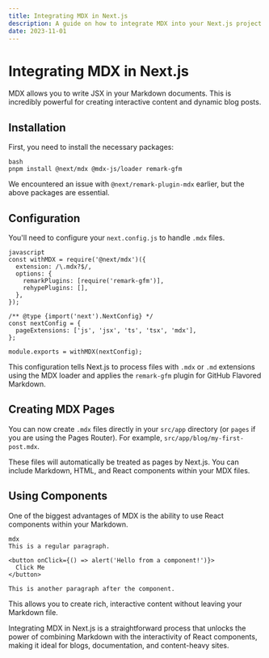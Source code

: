 ```yaml
---
title: Integrating MDX in Next.js
description: A guide on how to integrate MDX into your Next.js project for writing blog posts and content.
date: 2023-11-01
---
```


# Integrating MDX in Next.js

MDX allows you to write JSX in your Markdown documents. This is incredibly powerful for creating interactive content and dynamic blog posts.

## Installation

First, you need to install the necessary packages:

```
bash
pnpm install @next/mdx @mdx-js/loader remark-gfm
```

We encountered an issue with `@next/remark-plugin-mdx` earlier, but the above packages are essential.

## Configuration

You'll need to configure your `next.config.js` to handle `.mdx` files.

```
javascript
const withMDX = require('@next/mdx')({
  extension: /\.mdx?$/,
  options: {
    remarkPlugins: [require('remark-gfm')],
    rehypePlugins: [],
  },
});

/** @type {import('next').NextConfig} */
const nextConfig = {
  pageExtensions: ['js', 'jsx', 'ts', 'tsx', 'mdx'],
};

module.exports = withMDX(nextConfig);
```

This configuration tells Next.js to process files with `.mdx` or `.md` extensions using the MDX loader and applies the `remark-gfm` plugin for GitHub Flavored Markdown.

## Creating MDX Pages

You can now create `.mdx` files directly in your `src/app` directory (or `pages` if you are using the Pages Router). For example, `src/app/blog/my-first-post.mdx`.

These files will automatically be treated as pages by Next.js. You can include Markdown, HTML, and React components within your MDX files.

## Using Components

One of the biggest advantages of MDX is the ability to use React components within your Markdown.

```
mdx
This is a regular paragraph.

<button onClick={() => alert('Hello from a component!')}>
  Click Me
</button>

This is another paragraph after the component.
```

This allows you to create rich, interactive content without leaving your Markdown file.

Integrating MDX in Next.js is a straightforward process that unlocks the power of combining Markdown with the interactivity of React components, making it ideal for blogs, documentation, and content-heavy sites.
